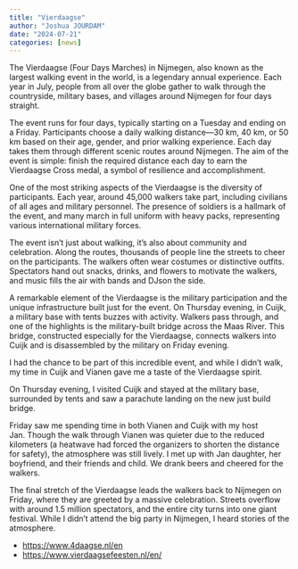 ```yaml
---
title: "Vierdaagse"
author: "Joshua JOURDAM"
date: "2024-07-21"
categories: [news]
---
```


The Vierdaagse (Four Days Marches) in Nijmegen, also known as the largest walking event in the world, is a legendary annual experience. Each year in July, people from all over the globe gather to walk through the countryside, military bases, and villages around Nijmegen for four days straight. 

The event runs for four days, typically starting on a Tuesday and ending on a Friday. Participants choose a daily walking distance—30 km, 40 km, or 50 km based on their age, gender, and prior walking experience. Each day takes them through different scenic routes around Nijmegen. The aim of the event is simple: finish the required distance each day to earn the Vierdaagse Cross medal, a symbol of resilience and accomplishment.

One of the most striking aspects of the Vierdaagse is the diversity of participants. Each year, around 45,000 walkers take part, including civilians of all ages and military personnel. The presence of soldiers is a hallmark of the event, and many march in full uniform with heavy packs, representing various international military forces.

The event isn't just about walking, it’s also about community and celebration. Along the routes, thousands of people line the streets to cheer on the participants. The walkers often wear costumes or distinctive outfits. Spectators hand out snacks, drinks, and flowers to motivate the walkers, and music fills the air with bands and DJson the side.

A remarkable element of the Vierdaagse is the military participation and the unique infrastructure built just for the event. On Thursday evening, in Cuijk, a military base with tents buzzes with activity. Walkers pass through, and one of the highlights is the military-built bridge across the Maas River. This bridge, constructed especially for the Vierdaagse, connects walkers into Cuijk and is disassembled by the military on Friday evening.

I had the chance to be part of this incredible event, and while I didn’t walk, my time in Cuijk and Vianen gave me a taste of the Vierdaagse spirit.

On Thursday evening, I visited Cuijk and stayed at the military base, surrounded by tents and saw a parachute landing on the new just build bridge.

Friday saw me spending time in both Vianen and Cuijk with my host Jan. Though the walk through Vianen was quieter due to the reduced kilometers (a heatwave had forced the organizers to shorten the distance for safety), the atmosphere was still lively. I met up with Jan daughter, her boyfriend, and their friends and child. We drank beers and cheered for the walkers.

The final stretch of the Vierdaagse leads the walkers back to Nijmegen on Friday, where they are greeted by a massive celebration. Streets overflow with around 1.5 million spectators, and the entire city turns into one giant festival. While I didn’t attend the big party in Nijmegen, I heard stories of the atmosphere.

- <https://www.4daagse.nl/en>
- <https://www.vierdaagsefeesten.nl/en/>
